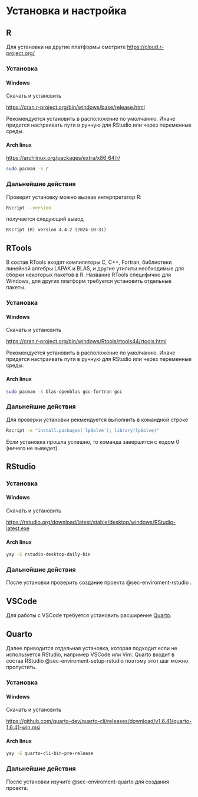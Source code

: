 # Установка и настройка {#sec-enviroment-setup}

## R {#sec-enviroment-setup-r}

Для установки на другие платформы смотрите <https://cloud.r-project.org/>

### Установка {#sec-enviroment-setup-r-install}

:::: panel-tabset
#### Windows

Скачать и установить

<https://cran.r-project.org/bin/windows/base/release.html>

::: callout-tip
Рекомендуется установить в расположение по умолчанию. Иначе придется настраивать пути в ручную для RStudio или через переменные среды.
:::

#### Arch linux

<https://archlinux.org/packages/extra/x86_64/r/>

``` bash
sudo pacman -S r
```
::::

### Дальнейшие действия

Проверит установку можно вызвав интерпретатор R:

``` bash
Rscript --version
```

получается следующий вывод

```         
Rscript (R) version 4.4.2 (2024-10-31)
```

## RTools {#sec-enviroment-setup-rtools}

В состав RTools входят компиляторы C, C++, Fortran, библиотеки линейной алгебры LAPAK и BLAS, и другие утилиты необходимые для сборки некоторых пакетов в R. Название RTools специфично для Windows, для других платформ требуется установить отдельные пакеты.

### Установка {#sec-enviroment-setup-rtools-install}

:::: panel-tabset
#### Windows

Скачать и установить

<https://cran.r-project.org/bin/windows/Rtools/rtools44/rtools.html>

::: callout-tip
Рекомендуется установить в расположение по умолчанию. Иначе придется настраивать пути в ручную для RStudio или через переменные среды.
:::

#### Arch linux

``` bash
sudo pacman -S blas-openblas gcc-fortran gcc
```
::::

### Дальнейшие действия

Для проверки установки рекмендуется выполнить в командной строке

``` bash
Rscript -e "install.packages('lpSolve'); library(lpSolve)"
```

Если установка прошла успешно, то команда завершится с кодом 0 (ничего не выведет).

## RStudio {#sec-enviroment-setup-rstudio}

### Установка {#sec-enviroment-setup-rstudio-install}

::: panel-tabset
#### Windows

Скачать и установить

<https://rstudio.org/download/latest/stable/desktop/windows/RStudio-latest.exe>

#### Arch linux

``` bash
yay -S rstudio-desktop-daily-bin
```
:::

### Дальнейшие действия

После установки проверить создание проекта @sec-enviroment-rstudio .

## VSCode {#sec-enviroment-setup-vscode}

Для работы с VSCode требуется установить расширение [Quarto](https://quarto.org/docs/tools/vscode.html).

## Quarto {#sec-enviroment-setup-quarto}

Далее приводится отдельная установка, которая подходит если не используется RStudio, например VSCode или Vim. Quarto входит в состав RStudio @sec-enviroment-setup-rstudio поэтому этот шаг можно пропустить.

### Установка {#sec-enviroment-setup-quarto-install}

::: panel-tabset
#### Windows

Скачать и установить

<https://github.com/quarto-dev/quarto-cli/releases/download/v1.6.41/quarto-1.6.41-win.msi>

#### Arch linux

``` bash
yay -S quarto-cli-bin-pre-release
```
:::

### Дальнейшие действия

После установки изучите @sec-enviroment-quarto для создания проекта.
